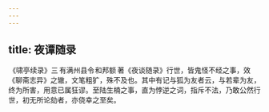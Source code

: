 ```yaml
---
---
---
```

title: 夜谭随录
---



 《啸亭续录》三 有满州县令 和邦额 著《夜谈随录》行世，皆鬼怪不经之事，效《聊斋志异》之辙，文笔粗犷，殊不及也。其中有记与狐为友者云，与若辈为友，终为所害，用意已属狂谬。至陆生楠之事，直为悖逆之词，指斥不法，乃敢公然行世，初无所论劾者，亦侥幸之至矣。